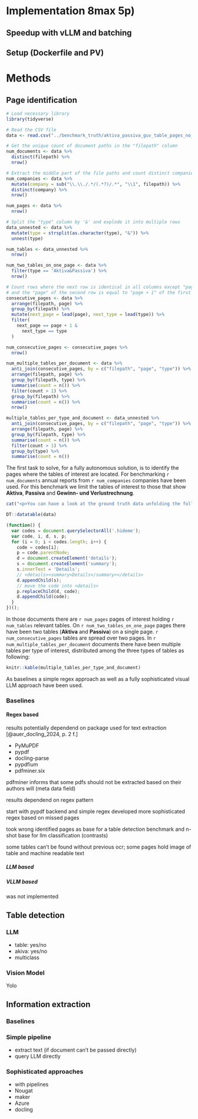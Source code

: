 # Implementation 8max 5p)

## Speedup with vLLM and batching

## Setup (Dockerfile and PV)

# Methods

## Page identification

```r
# Load necessary library
library(tidyverse)

# Read the CSV file
data <- read.csv("../benchmark_truth/aktiva_passiva_guv_table_pages_no_ocr.csv")

# Get the unique count of document paths in the "filepath" column
num_documents <- data %>%
  distinct(filepath) %>%
  nrow()

# Extract the middle part of the file paths and count distinct companies
num_companies <- data %>%
  mutate(company = sub("\\.\\./.*/(.*?)/.*", "\\1", filepath)) %>%
  distinct(company) %>%
  nrow()

num_pages <- data %>%
  nrow()

# Split the "type" column by '&' and explode it into multiple rows
data_unnested <- data %>%
  mutate(type = strsplit(as.character(type), "&")) %>%
  unnest(type)

num_tables <- data_unnested %>% 
  nrow()

num_two_tables_on_one_page <- data %>% 
  filter(type == 'Aktiva&Passiva') %>% 
  nrow()

# Count rows where the next row is identical in all columns except "page",
# and the "page" of the second row is equal to "page + 1" of the first row
consecutive_pages <- data %>%
  arrange(filepath, page) %>%
  group_by(filepath) %>%
  mutate(next_page = lead(page), next_type = lead(type)) %>%
  filter(
    next_page == page + 1 &
      next_type == type
  )

num_consecutive_pages <- consecutive_pages %>%
  nrow()

num_multiple_tables_per_document <- data %>%
  anti_join(consecutive_pages, by = c("filepath", "page", "type")) %>% 
  arrange(filepath, page) %>%
  group_by(filepath, type) %>% 
  summarise(count = n()) %>% 
  filter(count > 1) %>%
  group_by(filepath) %>% 
  summarise(count = n()) %>% 
  nrow()

multiple_tables_per_type_and_document <- data_unnested %>%
  anti_join(consecutive_pages, by = c("filepath", "page", "type")) %>% 
  arrange(filepath, page) %>%
  group_by(filepath, type) %>% 
  summarise(count = n()) %>% 
  filter(count > 1) %>% 
  group_by(type) %>% 
  summarise(count = n())
```

The first task to solve, for a fully autonomous solution, is to identify the pages where the tables of interest are located. For benchmarking `r num_documents` annual reports from `r num_companies` companies have been used. For this benchmark we limit the tables of interest to those that show **Aktiva**, **Passiva** and **Gewinn- und Verlustrechnung**.

```r
cat("<p>You can have a look at the ground truth data unfolding the following details element.</p>")
```

```r
DT::datatable(data)
```

```js
(function() {
  var codes = document.querySelectorAll('.hideme');
  var code, i, d, s, p;
  for (i = 0; i < codes.length; i++) {
    code = codes[i];
    p = code.parentNode;
    d = document.createElement('details');
    s = document.createElement('summary');
    s.innerText = 'Details';
    // <details><summary>Details</summary></details>
    d.appendChild(s);
    // move the code into <details>
    p.replaceChild(d, code);
    d.appendChild(code);
  }
})();
```

In those documents there are `r num_pages` pages of interest holding `r num_tables` relevant tables. On `r num_two_tables_on_one_page` pages there have been two tables (**Aktiva** and **Passiva**) on a single page. `r num_consecutive_pages` tables are spread over two pages. In `r num_multiple_tables_per_document` documents there have been multiple tables per type of interest, distributed among the three types of tables as following:

```r
knitr::kable(multiple_tables_per_type_and_document)
```

As baselines a simple regex approach as well as a fully sophisticated visual LLM approach  have been used.

### Baselines

#### Regex based

results potentially dependend on package used for text extraction [@auer_docling_2024, p. 2 f.]

* PyMuPDF
* pypdf
* docling-parse
* pypdfium
* pdfminer.six

pdfminer informs that some pdfs should not be extracted based on their authors will (meta data field)

results dependend on regex pattern

start with pypdf backend and simple regex
developed more sophisticated regex based on missed pages

took wrong identified pages as base for a table detection benchmark and n-shot base for llm classification (contrasts)

some tables can't be found without previous ocr; some pages hold image of table and machine readable text

##### LLM based

##### VLLM based

was not implemented

## Table detection

### LLM

* table: yes/no
* akiva: yes/no
* multiclass

### Vision Model

Yolo

## Information extraction

### Baselines

### Simple pipeline

- extract text (if document can't be passed directly)
- query LLM directly

### Sophisticated approaches

- with pipelines
- Nougat
- maker
- Azure
- docling